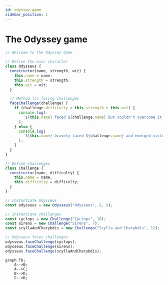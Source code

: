 ```yaml
---
id: odyssey-game
sidebar_position: 1
---
```


# The Odyssey game

```javascript
// Welcome to the Odyssey Game

// Define the main character
class Odysseus {
  constructor(name, strength, wit) {
    this.name = name;
    this.strength = strength;
    this.wit = wit;
  }

  // Method for facing challenges
  faceChallenge(challenge) {
    if (challenge.difficulty > this.strength + this.wit) {
      console.log(
        `${this.name} faced ${challenge.name} but couldn't overcome it.`
      );
    } else {
      console.log(
        `${this.name} bravely faced ${challenge.name} and emerged victorious!`
      );
    }
  }
}

// Define challenges
class Challenge {
  constructor(name, difficulty) {
    this.name = name;
    this.difficulty = difficulty;
  }
}

// Instantiate Odysseus
const odysseus = new Odysseus("Odysseus", 8, 9);

// Instantiate challenges
const cyclops = new Challenge("Cyclops", 10);
const sirens = new Challenge("Sirens", 7);
const scyllaAndCharybdis = new Challenge("Scylla and Charybdis", 12);

// Odysseus faces challenges
odysseus.faceChallenge(cyclops);
odysseus.faceChallenge(sirens);
odysseus.faceChallenge(scyllaAndCharybdis);
```


```mermaid
graph TD;
    A-->B;
    A-->C;
    B-->D;
    C-->D;
```